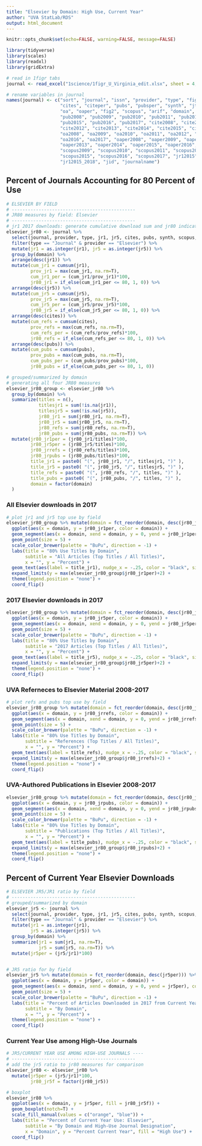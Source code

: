```yaml
---
title: "Elsevier by Domain: High Use, Current Year"
author: "UVA StatLab/RDS"
output: html_document
---
```


```r
knitr::opts_chunk$set(echo=FALSE, warning=FALSE, message=FALSE)
```

```r
library(tidyverse)
library(scales)
library(readxl)
library(gridExtra)

# read in 1figr tabs
journal <- read_excel("1science/1figr_U_Virginia_edit.xlsx", sheet = 4, skip = 8)

# rename variables in journal
names(journal) <- c("sort", "journal", "issn", "provider", "type", "fig1", "jr1", "jr5", "currentper",
                    "cites", "citeper", "pubs", "pubsper", "synth", "jtier", "subtier", "dupes",
                    "oa", "oaper", "fig2", "scopus", "arif", "domain", "field", "subfield", 
                    "pub2008", "pub2009", "pub2010", "pub2011", "pub2012", "pub2013", "pub2014",
                    "pub2015", "pub2016", "pub2017", "cite2008", "cite2009", "cite2010", "cite2011",
                    "cite2012", "cite2013", "cite2014", "cite2015", "cite2016", "cite2017", 
                    "oa2008", "oa2009", "oa2010", "oa2011", "oa2012", "oa2013", "oa2014", "oa2015", 
                    "oa2016", "oa2017", "oaper2008", "oaper2009", "oaper2010", "oaper2011", "oaper2012",
                    "oaper2013", "oaper2014", "oaper2015", "oaper2016", "oaper2017", "scopus2008",
                    "scopus2009", "scopus2010", "scopus2011", "scopus2012", "scopus2013", "scopus2014",
                    "scopus2015", "scopus2016", "scopus2017", "jr12015", "jr12016", "jr12017", "jr12018",
                    "jr12015_2018", "jid", "journalname")
```

## Percent of Journals Accounting for 80 Percent of Use

```r
# ELSEVIER BY FIELD
# ----------------------------------------------
# JR80 measures by field: Elsevier
# ----------------------------------------------
# jr1 2017 downloads: generate cumulative download sum and jr80 indicator
elsevier_jr80 <- journal %>% 
  select(journal, provider, type, jr1, jr5, cites, pubs, synth, scopus, domain, field, jid) %>% 
  filter(type == "Journal" & provider == "Elsevier") %>% 
  mutate(jr1 = as.integer(jr1), jr5 = as.integer(jr5)) %>% 
  group_by(domain) %>% 
  arrange(desc(jr1)) %>% 
  mutate(cum_jr1 = cumsum(jr1),
         prov_jr1 = max(cum_jr1, na.rm=T),
         cum_jr1_per = (cum_jr1/prov_jr1)*100,
         jr80_jr1 = if_else(cum_jr1_per <= 80, 1, 0)) %>% 
  arrange(desc(jr5)) %>% 
  mutate(cum_jr5 = cumsum(jr5),
         prov_jr5 = max(cum_jr5, na.rm=T),
         cum_jr5_per = (cum_jr5/prov_jr5)*100,
         jr80_jr5 = if_else(cum_jr5_per <= 80, 1, 0)) %>% 
  arrange(desc(cites)) %>% 
  mutate(cum_refs = cumsum(cites),
         prov_refs = max(cum_refs, na.rm=T),
         cum_refs_per = (cum_refs/prov_refs)*100,
         jr80_refs = if_else(cum_refs_per <= 80, 1, 0)) %>% 
  arrange(desc(pubs)) %>% 
  mutate(cum_pubs = cumsum(pubs),
         prov_pubs = max(cum_pubs, na.rm=T),
         cum_pubs_per = (cum_pubs/prov_pubs)*100,
         jr80_pubs = if_else(cum_pubs_per <= 80, 1, 0))

# grouped/summarized by domain
# generating all four JR80 measures  
elsevier_jr80_group <- elsevier_jr80 %>% 
  group_by(domain) %>% 
  summarize(titles = n(),
            titlesjr1 = sum(!is.na(jr1)),
            titlesjr5 = sum(!is.na(jr5)),
            jr80_jr1 = sum(jr80_jr1, na.rm=T),
            jr80_jr5 = sum(jr80_jr5, na.rm=T),
            jr80_refs = sum(jr80_refs, na.rm=T),
            jr80_pubs = sum(jr80_pubs, na.rm=T)) %>% 
  mutate(jr80_jr1per = (jr80_jr1/titles)*100,
         jr80_jr5per = (jr80_jr5/titles)*100,
         jr80_jrrefs = (jr80_refs/titles)*100,
         jr80_jrpubs = (jr80_pubs/titles)*100,
         title_jr1 = paste0( "(", jr80_jr1, "/", titlesjr1, ")" ),
         title_jr5 = paste0( "(", jr80_jr5, "/", titlesjr5, ")" ),
         title_refs = paste0( "(", jr80_refs, "/", titles, ")" ),
         title_pubs = paste0( "(", jr80_pubs, "/", titles, ")" ),
         domain = factor(domain)
  )
```

### All Elsevier downloads in 2017
```r
# plot jr1 and jr5 top use by field
elsevier_jr80_group %>% mutate(domain = fct_reorder(domain, desc(jr80_jr1per))) %>% 
  ggplot(aes(x = domain, y = jr80_jr1per, color = domain)) + 
  geom_segment(aes(x = domain, xend = domain, y = 0, yend = jr80_jr1per), color = "grey", size = 1) +
  geom_point(size = 5) +
  scale_color_brewer(palette = "BuPu", direction = -1) +
  labs(title = "80% Use Titles by Domain",
       subtitle = "All Articles (Top Titles / All Titles)",
       x = "", y = "Percent") +
  geom_text(aes(label = title_jr1), nudge_x = -.25, color = "black", size = 3) +
  expand_limits(y = max(elsevier_jr80_group$jr80_jr1per)+2) +
  theme(legend.position = "none") +
  coord_flip() 
```

### 2017 Elsevier downloads in 2017
```r
elsevier_jr80_group %>% mutate(domain = fct_reorder(domain, desc(jr80_jr5per))) %>% 
  ggplot(aes(x = domain, y = jr80_jr5per, color = domain)) + 
  geom_segment(aes(x = domain, xend = domain, y = 0, yend = jr80_jr5per), color = "grey", size = 1) +
  geom_point(size = 5) +
  scale_color_brewer(palette = "BuPu", direction = -1) +
  labs(title = "80% Use Titles by Domain",
       subtitle = "2017 Articles (Top Titles / All Titles)",
       x = "", y = "Percent") +
  geom_text(aes(label = title_jr5), nudge_x = -.25, color = "black", size = 3) +
  expand_limits(y = max(elsevier_jr80_group$jr80_jr5per)+2) +
  theme(legend.position = "none") +
  coord_flip() 
```

### UVA Referneces to Elsevier Material 2008-2017
```r
# plot refs and pubs top use by field
elsevier_jr80_group %>% mutate(domain = fct_reorder(domain, desc(jr80_jrrefs))) %>% 
  ggplot(aes(x = domain, y = jr80_jrrefs, color = domain)) + 
  geom_segment(aes(x = domain, xend = domain, y = 0, yend = jr80_jrrefs), color = "grey", size = 1) +
  geom_point(size = 5) +
  scale_color_brewer(palette = "BuPu", direction = -1) +
  labs(title = "80% Use Titles by Domain",
       subtitle = "References (Top Titles / All Titles)",
       x = "", y = "Percent") +
  geom_text(aes(label = title_refs), nudge_x = -.25, color = "black", size = 3) +
  expand_limits(y = max(elsevier_jr80_group$jr80_jrrefs)+2) +
  theme(legend.position = "none") +
  coord_flip() 
```

### UVA-Authored Publications in Elsevier 2008-2017
```r
elsevier_jr80_group %>% mutate(domain = fct_reorder(domain, desc(jr80_jrpubs))) %>% 
  ggplot(aes(x = domain, y = jr80_jrpubs, color = domain)) + 
  geom_segment(aes(x = domain, xend = domain, y = 0, yend = jr80_jrpubs), color = "grey", size = 1) +
  geom_point(size = 5) +
  scale_color_brewer(palette = "BuPu", direction = -1) +
  labs(title = "80% Use Titles by Domain",
       subtitle = "Publications (Top Titles / All Titles)",
       x = "", y = "Percent") +
  geom_text(aes(label = title_pubs), nudge_x = -.25, color = "black", size = 3) +
  expand_limits(y = max(elsevier_jr80_group$jr80_jrpubs)+2) +
  theme(legend.position = "none") +
  coord_flip() 
```

## Percent of Current Year Elsevier Downloads
```r
# ELSEVIER JR5/JR1 ratio by field
# ----------------------------------------------
# grouped/summarized by domain
elsevier_jr5 <- journal %>% 
  select(journal, provider, type, jr1, jr5, cites, pubs, synth, scopus, domain, field, jid) %>% 
  filter(type == "Journal" & provider == "Elsevier") %>% 
  mutate(jr1 = as.integer(jr1),
         jr5 = as.integer(jr5)) %>% 
  group_by(domain) %>% 
  summarize(jr1 = sum(jr1, na.rm=T),
            jr5 = sum(jr5, na.rm=T)) %>% 
  mutate(jr5per = (jr5/jr1)*100)


# JR5 ratio for by field
elsevier_jr5 %>% mutate(domain = fct_reorder(domain, desc(jr5per))) %>% 
  ggplot(aes(x = domain, y = jr5per, color = domain)) + 
  geom_segment(aes(x = domain, xend = domain, y = 0, yend = jr5per), color = "grey", size = 1) +
  geom_point(size = 5) +
  scale_color_brewer(palette = "BuPu", direction = -1) +
  labs(title = "Percent of Articles Downloaded in 2017 from Current Year",
       subtitle = "By Domain",
       x = "", y = "Percent") +
  theme(legend.position = "none") +
  coord_flip() 
```

### Current Year Use among High-Use Journals

```r
# JR5/CURRENT YEAR USE AMONG HIGH-USE JOURNALS ----
# ----------------------------------------------
# add the jr5 ratio to jr80 measures for comparison
elsevier_jr80 <- elsevier_jr80 %>% 
  mutate(jr5per = (jr5/jr1)*100,
         jr80_jr5f = factor(jr80_jr5))

# boxplot
elsevier_jr80 %>% 
  ggplot(aes(x = domain, y = jr5per, fill = jr80_jr5f)) + 
  geom_boxplot(notch=T) +
  scale_fill_manual(values = c("orange", "blue")) +
  labs(title = "Percent of Current Year Use: Elsevier", 
       subtitle = "By Domain and High-Use Journal Designation",
       x = "Domain", y = "Percent Current Year", fill = "High Use") +
  coord_flip()
```